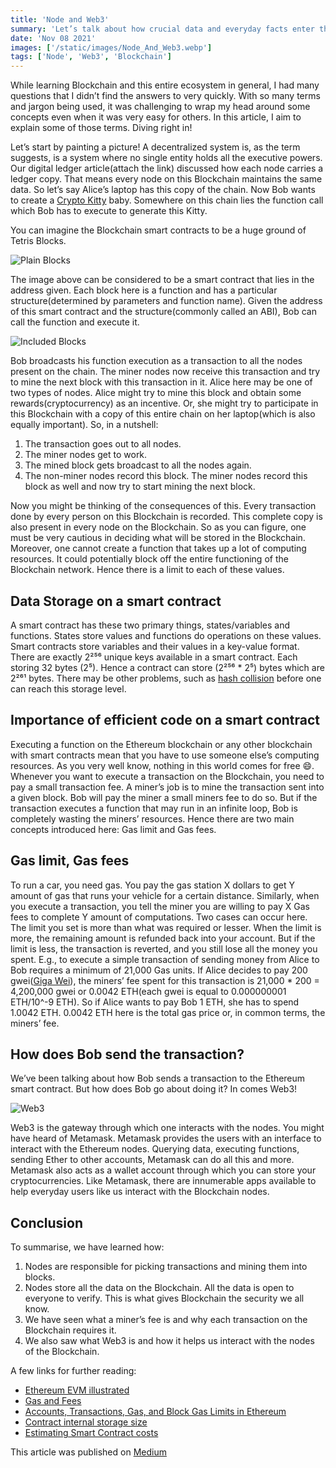 ```yaml
---
title: 'Node and Web3'
summary: 'Let’s talk about how crucial data and everyday facts enter the blockchain state!'
date: 'Nov 08 2021'
images: ['/static/images/Node_And_Web3.webp']
tags: ['Node', 'Web3', 'Blockchain']
---
```


While learning Blockchain and this entire ecosystem in general, I had many questions that I didn’t find the answers to very quickly. With so many terms and jargon being used, it was challenging to wrap my head around some concepts even when it was very easy for others. In this article, I aim to explain some of those terms. Diving right in!

Let’s start by painting a picture!
A decentralized system is, as the term suggests, is a system where no single entity holds all the executive powers. Our digital ledger article(attach the link) discussed how each node carries a ledger copy. That means every node on this Blockchain maintains the same data. So let’s say Alice’s laptop has this copy of the chain. Now Bob wants to create a [Crypto Kitty](https://www.cryptokitties.co/) baby. Somewhere on this chain lies the function call which Bob has to execute to generate this Kitty.

You can imagine the Blockchain smart contracts to be a huge ground of Tetris Blocks.

![Plain Blocks](/Profile/static/images/Plain_blocks.jpg)

The image above can be considered to be a smart contract that lies in the address given. Each block here is a function and has a particular structure(determined by parameters and function name). Given the address of this smart contract and the structure(commonly called an ABI), Bob can call the function and execute it.

![Included Blocks](/Profile/static/images/Included-Blocks.png)

Bob broadcasts his function execution as a transaction to all the nodes present on the chain. The miner nodes now receive this transaction and try to mine the next block with this transaction in it. Alice here may be one of two types of nodes. Alice might try to mine this block and obtain some rewards(cryptocurrency) as an incentive. Or, she might try to participate in this Blockchain with a copy of this entire chain on her laptop(which is also equally important). So, in a nutshell:

1. The transaction goes out to all nodes.
2. The miner nodes get to work.
3. The mined block gets broadcast to all the nodes again.
4. The non-miner nodes record this block. The miner nodes record this block as well and now try to start mining the next block.

Now you might be thinking of the consequences of this. Every transaction done by every person on this Blockchain is recorded. This complete copy is also present in every node on the Blockchain. So as you can figure, one must be very cautious in deciding what will be stored in the Blockchain. Moreover, one cannot create a function that takes up a lot of computing resources. It could potentially block off the entire functioning of the Blockchain network. Hence there is a limit to each of these values.

## Data Storage on a smart contract

A smart contract has these two primary things, states/variables and functions. States store values and functions do operations on these values. Smart contracts store variables and their values in a key-value format. There are exactly 2²⁵⁶ unique keys available in a smart contract. Each storing 32 bytes (2⁵). Hence a contract can store (2²⁵⁶ \* 2⁵) bytes which are 2²⁶¹ bytes. There may be other problems, such as [hash collision](https://freemanlaw.com/hash-collisions-explained/) before one can reach this storage level.

## Importance of efficient code on a smart contract

Executing a function on the Ethereum blockchain or any other blockchain with smart contracts mean that you have to use someone else’s computing resources. As you very well know, nothing in this world comes for free 😄. Whenever you want to execute a transaction on the Blockchain, you need to pay a small transaction fee. A miner’s job is to mine the transaction sent into a given block. Bob will pay the miner a small miners fee to do so. But if the transaction executes a function that may run in an infinite loop, Bob is completely wasting the miners’ resources. Hence there are two main concepts introduced here: Gas limit and Gas fees.

## Gas limit, Gas fees

To run a car, you need gas. You pay the gas station X dollars to get Y amount of gas that runs your vehicle for a certain distance. Similarly, when you execute a transaction, you tell the miner you are willing to pay X Gas fees to complete Y amount of computations. Two cases can occur here. The limit you set is more than what was required or lesser.
When the limit is more, the remaining amount is refunded back into your account. But if the limit is less, the transaction is reverted, and you still lose all the money you spent.
E.g., to execute a simple transaction of sending money from Alice to Bob requires a minimum of 21,000 Gas units. If Alice decides to pay 200 gwei([Giga Wei](https://en.wikipedia.org/wiki/Wei_Dai)), the miners’ fee spent for this transaction is 21,000 \* 200 = 4,200,000 gwei or 0.0042 ETH(each gwei is equal to 0.000000001 ETH/10^-9 ETH). So if Alice wants to pay Bob 1 ETH, she has to spend 1.0042 ETH. 0.0042 ETH here is the total gas price or, in common terms, the miners’ fee.

## How does Bob send the transaction?

We’ve been talking about how Bob sends a transaction to the Ethereum smart contract. But how does Bob go about doing it?
In comes Web3!

![Web3](/Profile/static/images/Web3.webp)

Web3 is the gateway through which one interacts with the nodes. You might have heard of Metamask. Metamask provides the users with an interface to interact with the Ethereum nodes. Querying data, executing functions, sending Ether to other accounts, Metamask can do all this and more. Metamask also acts as a wallet account through which you can store your cryptocurrencies. Like Metamask, there are innumerable apps available to help everyday users like us interact with the Blockchain nodes.

## Conclusion

To summarise, we have learned how:

1. Nodes are responsible for picking transactions and mining them into blocks.
2. Nodes store all the data on the Blockchain. All the data is open to everyone to verify. This is what gives Blockchain the security we all know.
3. We have seen what a miner’s fee is and why each transaction on the Blockchain requires it.
4. We also saw what Web3 is and how it helps us interact with the nodes of the Blockchain.

A few links for further reading:

- [Ethereum EVM illustrated](https://takenobu-hs.github.io/downloads/ethereum_evm_illustrated.pdf)
- [Gas and Fees](https://ethereum.org/en/developers/docs/gas/)
- [Accounts, Transactions, Gas, and Block Gas Limits in Ethereum](https://hudsonjameson.com/2017-06-27-accounts-transactions-gas-ethereum/)
- [Contract internal storage size](https://ethereum.stackexchange.com/questions/986/can-a-contracts-internal-storage-keep-increasing-forever)
- [Estimating Smart Contract costs](https://medium.com/scrappy-squirrels/estimating-smart-contract-costs-f65acf818c26)

This article was published on [Medium](https://medium.com/coinmonks/node-and-web3-8de60f2152b4)
